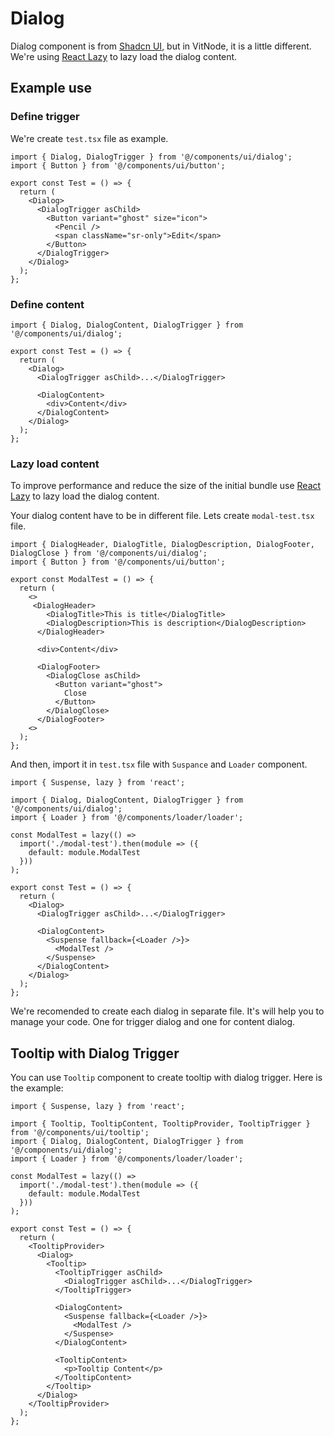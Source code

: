 
# Dialog

Dialog component is from [Shadcn UI](https://ui.shadcn.com/docs/components/dialog), but in VitNode, it is a little different. We're using [React Lazy](https://react.dev/reference/react/lazy) to lazy load the dialog content.

## Example use

<Steps>

### Define trigger

We're create `test.tsx` file as example.

```tsx
import { Dialog, DialogTrigger } from '@/components/ui/dialog';
import { Button } from '@/components/ui/button';

export const Test = () => {
  return (
    <Dialog>
      <DialogTrigger asChild>
        <Button variant="ghost" size="icon">
          <Pencil />
          <span className="sr-only">Edit</span>
        </Button>
      </DialogTrigger>
    </Dialog>
  );
};
```

### Define content

```tsx
import { Dialog, DialogContent, DialogTrigger } from '@/components/ui/dialog';

export const Test = () => {
  return (
    <Dialog>
      <DialogTrigger asChild>...</DialogTrigger>

      <DialogContent>
        <div>Content</div>
      </DialogContent>
    </Dialog>
  );
};
```

### Lazy load content

To improve performance and reduce the size of the initial bundle use [React Lazy](https://react.dev/reference/react/lazy) to lazy load the dialog content.

Your dialog content have to be in different file. Lets create `modal-test.tsx` file.

```tsx
import { DialogHeader, DialogTitle, DialogDescription, DialogFooter, DialogClose } from '@/components/ui/dialog';
import { Button } from '@/components/ui/button';

export const ModalTest = () => {
  return (
    <>
     <DialogHeader>
        <DialogTitle>This is title</DialogTitle>
        <DialogDescription>This is description</DialogDescription>
      </DialogHeader>

      <div>Content</div>

      <DialogFooter>
        <DialogClose asChild>
          <Button variant="ghost">
            Close
          </Button>
        </DialogClose>
      </DialogFooter>
    <>
  );
};
```

And then, import it in `test.tsx` file with `Suspance` and `Loader` component.

```tsx
import { Suspense, lazy } from 'react';

import { Dialog, DialogContent, DialogTrigger } from '@/components/ui/dialog';
import { Loader } from '@/components/loader/loader';

const ModalTest = lazy(() =>
  import('./modal-test').then(module => ({
    default: module.ModalTest
  }))
);

export const Test = () => {
  return (
    <Dialog>
      <DialogTrigger asChild>...</DialogTrigger>

      <DialogContent>
        <Suspense fallback={<Loader />}>
          <ModalTest />
        </Suspense>
      </DialogContent>
    </Dialog>
  );
};
```

</Steps>

<Callout type="info" emoji="ℹ️">
  We're recomended to create each dialog in separate file. It's will help you to manage your code.
  One for trigger dialog and one for content dialog.
</Callout>

## Tooltip with Dialog Trigger

You can use `Tooltip` component to create tooltip with dialog trigger. Here is the example:

```tsx
import { Suspense, lazy } from 'react';

import { Tooltip, TooltipContent, TooltipProvider, TooltipTrigger } from '@/components/ui/tooltip';
import { Dialog, DialogContent, DialogTrigger } from '@/components/ui/dialog';
import { Loader } from '@/components/loader/loader';

const ModalTest = lazy(() =>
  import('./modal-test').then(module => ({
    default: module.ModalTest
  }))
);

export const Test = () => {
  return (
    <TooltipProvider>
      <Dialog>
        <Tooltip>
          <TooltipTrigger asChild>
            <DialogTrigger asChild>...</DialogTrigger>
          </TooltipTrigger>

          <DialogContent>
            <Suspense fallback={<Loader />}>
              <ModalTest />
            </Suspense>
          </DialogContent>

          <TooltipContent>
            <p>Tooltip Content</p>
          </TooltipContent>
        </Tooltip>
      </Dialog>
    </TooltipProvider>
  );
};
```
